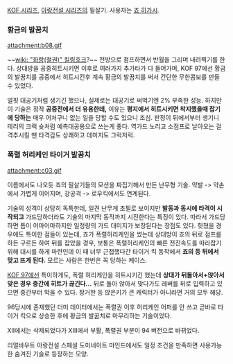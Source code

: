 [[KOF 시리즈]], [[아랑전설 시리즈]]의 필살기. 사용자는 [[죠 히가시]].

=== 황금의 발꿈치 ===
attachment:b08.gif

~~[[wiki: "화랑(철권)" 킬링호크]]?~~
전방으로 점프하면서 반월을 그리며 내려찍기를 한다. 상대방을 공중히트시키면 이후로 여러가지 추가타가 다 들어가며, KOF 97에선 황금의 발꿈치를 공중에서 히트시킨후 계속 황금의 발꿈치를 써서 간단한 무한콤보를 만들 수 있었다.

얼핏 대공기처럼 생기긴 했으나, 실제로는 대공기로 써먹기엔 2% 부족한 성능. 하지만 이 기술은 정작 '''공중전에서 더 유용한데,''' 이유는 '''평지에서 히트시키면 착지했을때 잡기에 당하는''' 매우 어처구니 없는 일을 당할 수도 있으니 조심. 판정이 뒤에서부터 생기니 테리의 크랙 슛처럼 예측대공용으로 쓰는게 좋다. 역가드 노리고 소점프로 날아오는 걸 격추시킬 땐 타격감도 상쾌하고 데미지도 그럭저럭.

=== 폭렬 허리케인 타이거 발꿈치 ===
attachment:c03.gif

이름에서도 나오듯 죠의 필살기들의 모션을 짜집기해서 만든 난무형 기술. 약발 -> 약손에서 가볍게 이어지며, 강공격 -> 로우킥에서도 연계된다. 

기술의 성격이 상당히 독특한데, 일견 난무계 초필로 보이지만 '''발동과 동시에 타격이 시작되고''' 가드당하더라도 기술의 마지막 동작까지 시전한다는 특징이 있다. 따라서 가드당하면 틈이 어마어마하지만 일정량의 가드 대미지가 보장된다는 장점도 있다. 헛쳤을 경우에도 특이한 점들이 있는데, 죠가 폭렬허리케인을 썼는데 상대방이 죠의 뒤로 점프를 하든 구르든 하여 뒤를 잡았을 경우, 보통은 폭렬허리케인의 빠른 전진속도를 따라잡기 위해 대시를 하게 마련인데 이 때 너무 근접했다간 타이거 킥 동작에서 '''죠의 등 뒤에서 맞고 뜨게 된다.''' 모르는 사람은 한번은 꼭 당하는 케이스.

[[KOF 97]]에선 특이하게도, 폭렬 허리케인을 히트시키긴 했는데 '''상대가 뒤돌아서+앉아서 맞은 경우 중간에 히트가 끊긴다…''' 뒤로 돌아 앉아서 맞다가도 레버를 뒤로 입력하고 있으면 중간부터 막을 수 있다.  장거한 등 앉은키가 큰 캐릭터가 아니라면 거의 모두 해당.

96당시에 존재했던 더미 데이터에서는 폭렬권 이후 허리케인 어퍼를 안 쓰고 곧바로 타이거 킥으로 상승한 후에 황금의 발꿈치로 마무리하는 기술이었다.

XII에서는 삭제되었다가 XIII에서 부활, 폭렬권 부분이 94 버전으로 바뀌었다.

리얼바우트 아랑전설 스페셜 도미네이트 마인드에서도 일정 조건을 만족하면 사용가능한 숨겨진 기술로 등장하는 모양.
